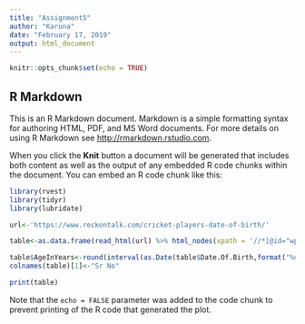 ```yaml
---
title: "Assignment5"
author: "Karuna"
date: "February 17, 2019"
output: html_document
---
```


```r
knitr::opts_chunk$set(echo = TRUE)
```

## R Markdown

This is an R Markdown document. Markdown is a simple formatting syntax for authoring HTML, PDF, and MS Word documents. For more details on using R Markdown see <http://rmarkdown.rstudio.com>.

When you click the **Knit** button a document will be generated that includes both content as well as the output of any embedded R code chunks within the document. You can embed an R code chunk like this:

```r
library(rvest)
library(tidyr)
library(lubridate)

url<-'https://www.reckontalk.com/cricket-players-date-of-birth/'

table<-as.data.frame(read_html(url) %>% html_nodes(xpath = '//*[@id="wpo-content"]/div/div[2]/div[1]/table') %>% html_table())

table$AgeInYears<-round(interval(as.Date(table$Date.Of.Birth,format("%d-%B-%Y")), today()) / years(1),1)
colnames(table)[1]<-"Sr No"

print(table)
```


Note that the `echo = FALSE` parameter was added to the code chunk to prevent printing of the R code that generated the plot.
